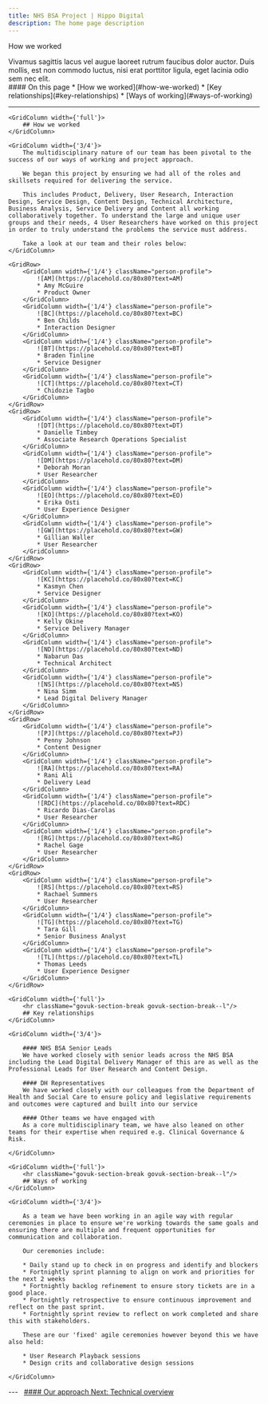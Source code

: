 ```yaml
---
title: NHS BSA Project | Hippo Digital
description: The home page description
---
```


<Heading caption='Our approach' tag='h1'>How we worked</Heading>

<GridRow>
    <GridColumn width={'2/3'}>
        <LeadParagraph>
            Vivamus sagittis lacus vel augue laoreet rutrum faucibus dolor auctor. Duis mollis, est non commodo luctus, nisi erat porttitor ligula, eget lacinia odio sem nec elit.
        </LeadParagraph>
    </GridColumn>
    <GridColumn width={'1/3'}>
        <nav className="in-page-nav">
            #### On this page
            * [How we worked](#how-we-worked)
            * [Key relationships](#key-relationships)
            * [Ways of working](#ways-of-working)
        </nav>
    </GridColumn>
    <GridColumn width={'full'}>
        <hr className="govuk-section-break govuk-section-break--l"/>
    </GridColumn>
</GridRow>

<GridRow>

    <GridColumn width={'full'}>
        ## How we worked
    </GridColumn>
    
    <GridColumn width={'3/4'}>
        The multidisciplinary nature of our team has been pivotal to the success of our ways of working and project approach.

        We began this project by ensuring we had all of the roles and skillsets required for delivering the service.

        This includes Product, Delivery, User Research, Interaction Design, Service Design, Content Design, Technical Architecture, Business Analysis, Service Delivery and Content all working collaboratively together. To understand the large and unique user groups and their needs, 4 User Researchers have worked on this project in order to truly understand the problems the service must address.

        Take a look at our team and their roles below:
    </GridColumn>

</GridRow>

<GridRow>

    <GridRow>
        <GridColumn width={'1/4'} className="person-profile">
            ![AM](https://placehold.co/80x80?text=AM)
            * Amy McGuire
            * Product Owner
        </GridColumn>
        <GridColumn width={'1/4'} className="person-profile">
            ![BC](https://placehold.co/80x80?text=BC)
            * Ben Childs
            * Interaction Designer
        </GridColumn>
        <GridColumn width={'1/4'} className="person-profile">
            ![BT](https://placehold.co/80x80?text=BT)
            * Braden Tinline
            * Service Designer
        </GridColumn>
        <GridColumn width={'1/4'} className="person-profile">
            ![CT](https://placehold.co/80x80?text=CT)
            * Chidozie Tagbo
        </GridColumn>
    </GridRow>
    <GridRow>
        <GridColumn width={'1/4'} className="person-profile">
            ![DT](https://placehold.co/80x80?text=DT)
            * Danielle Timbey
            * Associate Research Operations Specialist
        </GridColumn>
        <GridColumn width={'1/4'} className="person-profile">
            ![DM](https://placehold.co/80x80?text=DM)
            * Deborah Moran
            * User Researcher
        </GridColumn>
        <GridColumn width={'1/4'} className="person-profile">
            ![EO](https://placehold.co/80x80?text=EO)
            * Erika Osti
            * User Experience Designer
        </GridColumn>
        <GridColumn width={'1/4'} className="person-profile">
            ![GW](https://placehold.co/80x80?text=GW)
            * Gillian Waller
            * User Researcher
        </GridColumn>
    </GridRow>
    <GridRow>
        <GridColumn width={'1/4'} className="person-profile">
            ![KC](https://placehold.co/80x80?text=KC)
            * Kasmyn Chen
            * Service Designer
        </GridColumn>
        <GridColumn width={'1/4'} className="person-profile">
            ![KO](https://placehold.co/80x80?text=KO)
            * Kelly Okine
            * Service Delivery Manager
        </GridColumn>
        <GridColumn width={'1/4'} className="person-profile">
            ![ND](https://placehold.co/80x80?text=ND)
            * Nabarun Das
            * Technical Architect
        </GridColumn>
        <GridColumn width={'1/4'} className="person-profile">
            ![NS](https://placehold.co/80x80?text=NS)
            * Nina Simm
            * Lead Digital Delivery Manager
        </GridColumn>
    </GridRow>
    <GridRow>
        <GridColumn width={'1/4'} className="person-profile">
            ![PJ](https://placehold.co/80x80?text=PJ)
            * Penny Johnson
            * Content Designer
        </GridColumn>
        <GridColumn width={'1/4'} className="person-profile">
            ![RA](https://placehold.co/80x80?text=RA)
            * Rani Ali
            * Delivery Lead
        </GridColumn>
        <GridColumn width={'1/4'} className="person-profile">
            ![RDC](https://placehold.co/80x80?text=RDC)
            * Ricardo Dias-Carolas
            * User Researcher
        </GridColumn>
        <GridColumn width={'1/4'} className="person-profile">
            ![RG](https://placehold.co/80x80?text=RG)
            * Rachel Gage
            * User Researcher
        </GridColumn>
    </GridRow>
    <GridRow>
        <GridColumn width={'1/4'} className="person-profile">
            ![RS](https://placehold.co/80x80?text=RS)
            * Rachael Summers
            * User Researcher
        </GridColumn>
        <GridColumn width={'1/4'} className="person-profile">
            ![TG](https://placehold.co/80x80?text=TG)
            * Tara Gill
            * Senior Business Analyst
        </GridColumn>
        <GridColumn width={'1/4'} className="person-profile">
            ![TL](https://placehold.co/80x80?text=TL)
            * Thomas Leeds
            * User Experience Designer
        </GridColumn>
    </GridRow>

</GridRow>

<GridRow>

    <GridColumn width={'full'}>
        <hr className="govuk-section-break govuk-section-break--l"/>
        ## Key relationships
    </GridColumn>
    
    <GridColumn width={'3/4'}>

        #### NHS BSA Senior Leads  
        We have worked closely with senior leads across the NHS BSA including the Lead Digital Delivery Manager of this are as well as the Professional Leads for User Research and Content Design.
        
        #### DH Representatives  
        We have worked closely with our colleagues from the Department of Health and Social Care to ensure policy and legislative requirements and outcomes were captured and built into our service
        
        #### Other teams we have engaged with
        As a core multidisciplinary team, we have also leaned on other teams for their expertise when required e.g. Clinical Governance & Risk.

    </GridColumn>

</GridRow>

<GridRow>

    <GridColumn width={'full'}>
        <hr className="govuk-section-break govuk-section-break--l"/>
        ## Ways of working
    </GridColumn>
    
    <GridColumn width={'3/4'}>

        As a team we have been working in an agile way with regular ceremonies in place to ensure we're working towards the same goals and ensuring there are multiple and frequent opportunities for communication and collaboration.

        Our ceremonies include:

        * Daily stand up to check in on progress and identify and blockers
        * Fortnightly sprint planning to align on work and priorities for the next 2 weeks
        * Fortnightly backlog refinement to ensure story tickets are in a good place.
        * Fortnightly retrospective to ensure continuous improvement and reflect on the past sprint.
        * Fortnightly sprint review to reflect on work completed and share this with stakeholders.

        These are our 'fixed' agile ceremonies however beyond this we have also held:

        * User Research Playback sessions
        * Design crits and collaborative design sessions

    </GridColumn>

</GridRow>

<GridRow>
    <GridColumn width={'full'}>
        ---
    </GridColumn>
</GridRow>
<GridRow>
    <GridColumn width={'1/2'}>
        &nbsp;
    </GridColumn>
    <GridColumn width={'1/2'}>
        <a className="next-page" href="/approach/technical">
            #### Our approach
            Next: <span>Technical overview</span>
        </a>
    </GridColumn>
</GridRow>